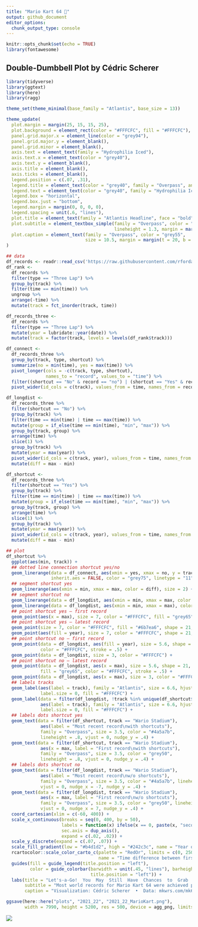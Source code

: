 ```yaml
---
title: "Mario Kart 64 🍄"
output: github_document
editor_options: 
  chunk_output_type: console
---
```


```r
knitr::opts_chunk$set(echo = TRUE)
library(fontawesome)
```


## Double-Dumbbell Plot by Cédric Scherer

```r
library(tidyverse)
library(ggtext)
library(here)
library(ragg)

theme_set(theme_minimal(base_family = "Atlantis", base_size = 13))

theme_update(
  plot.margin = margin(25, 15, 15, 25),
  plot.background = element_rect(color = "#FFFCFC", fill = "#FFFCFC"),
  panel.grid.major.x = element_line(color = "grey94"),
  panel.grid.major.y = element_blank(),
  panel.grid.minor = element_blank(),
  axis.text = element_text(family = "Hydrophilia Iced"),
  axis.text.x = element_text(color = "grey40"),
  axis.text.y = element_blank(),
  axis.title = element_blank(),
  axis.ticks = element_blank(),
  legend.position = c(.07, .31), 
  legend.title = element_text(color = "grey40", family = "Overpass", angle = 90, hjust = .5),
  legend.text = element_text(color = "grey40", family = "Hydrophilia Iced", size = 12),
  legend.box = "horizontal",
  legend.box.just = "bottom",
  legend.margin = margin(0, 0, 0, 0),
  legend.spacing = unit(.6, "lines"),
  plot.title = element_text(family = "Atlantis Headline", face = "bold", size = 17.45),
  plot.subtitle = element_textbox_simple(family = "Overpass", color = "grey40", size = 10.8,
                                         lineheight = 1.3, margin = margin(t = 5, b = 30)),
  plot.caption = element_text(family = "Overpass", color = "grey55", 
                              size = 10.5, margin = margin(t = 20, b = 0, r = 15))
)

## data
df_records <- readr::read_csv('https://raw.githubusercontent.com/rfordatascience/tidytuesday/master/data/2021/2021-05-25/records.csv')
df_rank <- 
  df_records %>% 
  filter(type == "Three Lap") %>%  
  group_by(track) %>% 
  filter(time == min(time)) %>% 
  ungroup %>% 
  arrange(-time) %>% 
  mutate(track = fct_inorder(track, time))

df_records_three <-
  df_records %>% 
  filter(type == "Three Lap") %>% 
  mutate(year = lubridate::year(date)) %>% 
  mutate(track = factor(track, levels = levels(df_rank$track)))

df_connect <- 
  df_records_three %>% 
  group_by(track, type, shortcut) %>% 
  summarize(no = min(time), yes = max(time)) %>% 
  pivot_longer(cols = -c(track, type, shortcut),
               names_to = "record", values_to = "time") %>% 
  filter((shortcut == "No" & record == "no") | (shortcut == "Yes" & record == "yes")) %>% 
  pivot_wider(id_cols = c(track), values_from = time, names_from = record)

df_longdist <- 
  df_records_three %>% 
  filter(shortcut == "No") %>% 
  group_by(track) %>% 
  filter(time == min(time) | time == max(time)) %>% 
  mutate(group = if_else(time == min(time), "min", "max")) %>% 
  group_by(track, group) %>%
  arrange(time) %>% 
  slice(1) %>% 
  group_by(track) %>% 
  mutate(year = max(year)) %>% 
  pivot_wider(id_cols = c(track, year), values_from = time, names_from = group) %>% 
  mutate(diff = max - min) 

df_shortcut <- 
  df_records_three %>% 
  filter(shortcut == "Yes") %>% 
  group_by(track) %>% 
  filter(time == min(time) | time == max(time)) %>% 
  mutate(group = if_else(time == min(time), "min", "max")) %>% 
  group_by(track, group) %>%
  arrange(time) %>% 
  slice(1) %>% 
  group_by(track) %>% 
  mutate(year = max(year)) %>% 
  pivot_wider(id_cols = c(track, year), values_from = time, names_from = group) %>% 
  mutate(diff = max - min)

## plot
df_shortcut %>% 
  ggplot(aes(min, track)) +
  ## dotted line connection shortcut yes/no
  geom_linerange(data = df_connect, aes(xmin = yes, xmax = no, y = track), 
                 inherit.aes = FALSE, color = "grey75", linetype = "11") +
  ## segment shortcut yes
  geom_linerange(aes(xmin = min, xmax = max, color = diff), size = 2) +
  ## segment shortcut no
  geom_linerange(data = df_longdist, aes(xmin = min, xmax = max, color = diff), size = 2) +
  geom_linerange(data = df_longdist, aes(xmin = min, xmax = max), color = "#FFFCFC", size = .8) +
  ## point shortcut yes – first record
  geom_point(aes(x = max), size = 7, color = "#FFFCFC", fill = "grey65", shape = 21, stroke = .7) +
  ## point shortcut yes – latest record
  geom_point(size = 7, color = "#FFFCFC", fill = "#6b7ea6", shape = 21, stroke = .7) +
  geom_point(aes(fill = year), size = 7, color = "#FFFCFC", shape = 21, stroke = .7) +
  ## point shortcut no – first record
  geom_point(data = df_longdist, aes(fill = year), size = 5.6, shape = 21, 
             color = "#FFFCFC", stroke = .5) +
  geom_point(data = df_longdist, size = 3, color = "#FFFCFC") +
  ## point shortcut no – latest record
  geom_point(data = df_longdist, aes(x = max), size = 5.6, shape = 21, 
             fill = "grey65", color = "#FFFCFC", stroke = .5) +
  geom_point(data = df_longdist, aes(x = max), size = 3, color = "#FFFCFC") +
  ## labels tracks
  geom_label(aes(label = track), family = "Atlantis", size = 6.6, hjust = 1, nudge_x = -7,
             label.size = 0, fill = "#FFFCFC") +
  geom_label(data = filter(df_longdist, !track %in% unique(df_shortcut$track)), 
             aes(label = track), family = "Atlantis", size = 6.6, hjust = 1, nudge_x = -7,
             label.size = 0, fill = "#FFFCFC") +
  ## labels dots shortcut yes
  geom_text(data = filter(df_shortcut, track == "Wario Stadium"),
             aes(label = "Most recent record\nwith shortcuts"), 
             family = "Overpass", size = 3.5, color = "#4a5a7b", 
             lineheight = .8, vjust = 0, nudge_y = .4) +
  geom_text(data = filter(df_shortcut, track == "Wario Stadium"),
             aes(x = max, label = "First record\nwith shortcuts"), 
             family = "Overpass", size = 3.5, color = "grey50", 
             lineheight = .8, vjust = 0, nudge_y = .4) +
  ## labels dots shortcut no
  geom_text(data = filter(df_longdist, track == "Wario Stadium"),
             aes(label = "Most recent record\nw/o shortcuts"), 
             family = "Overpass", size = 3.5, color = "#4a5a7b", lineheight = .8, 
             vjust = 0, nudge_x = -7, nudge_y = .4) +
  geom_text(data = filter(df_longdist, track == "Wario Stadium"),
             aes(x = max, label = "First record\nw/o shortcuts"), 
             family = "Overpass", size = 3.5, color = "grey50", lineheight = .8, 
             vjust = 0, nudge_x = 7, nudge_y = .4) +
  coord_cartesian(xlim = c(-60, 400)) +
  scale_x_continuous(breaks = seq(0, 400, by = 50), 
                     labels = function(x) ifelse(x == 0, paste(x, "seconds"), paste(x)),
                     sec.axis = dup_axis(),
                     expand = c(.02, .02)) +
  scale_y_discrete(expand = c(.07, .07)) +
  scale_fill_gradient(low = "#b4d1d2", high = "#242c3c", name = "Year of Record") +
  rcartocolor::scale_color_carto_c(palette = "RedOr", limits = c(0, 250),
                                   name = "Time difference between first and most recent record") +
  guides(fill = guide_legend(title.position = "left"),
         color = guide_colorbar(barwidth = unit(.45, "lines"), barheight = unit(22, "lines"),
                                title.position = "left")) +
  labs(title = "Let's-a-Go!  You  May  Still  Have  Chances  to  Grab  a  New  World  Record  for  Mario  Kart  64",
       subtitle = "Most world records for Mario Kart 64 were achieved pretty recently (13 in 2020, 10 in 2021). On several tracks, the players considerably improved the time needed to complete three laps when they used shortcuts (*Choco Mountain*, *D.K.'s Jungle Parkway*, *Frappe Snowland*, *Luigi Raceway*, *Rainbow Road*, *Royal Raceway*, *Toad's Turnpike*, *Wario Stadium*, and *Yoshi Valley*). Actually, for three out of these tracks the previous records were more than halved since 2020 (*Luigi Raceway*, *Rainbow Road*, and *Toad's Turnpike*). Four other tracks still have no records for races with shortcuts (*Moo Moo Farm*, *Koopa Troopa Beach*, *Banshee Boardwalk*, and *Bowser's Castle*). Are there none or did nobody find them yet? Pretty unrealistic given the fact that since more than 24 years the game is played all around the world—but maybe you're able to find one and obtain a new world record?",
       caption = "Visualization: Cédric Scherer  •  Data: mkwrs.com/mk64")

ggsave(here::here("plots", "2021_22", "2021_22_MarioKart.png"),
       width = 7990, height = 5200, res = 500, device = agg_png, limitsize = FALSE)
```

![](https://raw.githubusercontent.com/Z3tt/TidyTuesday/master/plots/2021_22/2021_22_MarioKart.png)
